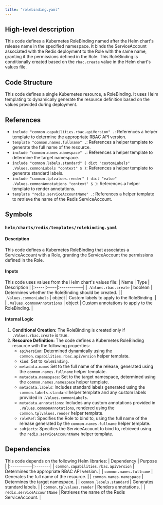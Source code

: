 ```yaml
---
title: "rolebinding.yaml"
---
```


## High-level description
This code defines a Kubernetes RoleBinding named after the Helm chart's release name in the specified namespace. It binds the ServiceAccount associated with the Redis deployment to the Role with the same name, granting it the permissions defined in the Role. This RoleBinding is conditionally created based on the `rbac.create` value in the Helm chart's values file.

## Code Structure
This code defines a single Kubernetes resource, a RoleBinding. It uses Helm templating to dynamically generate the resource definition based on the values provided during deployment.

## References
* `include "common.capabilities.rbac.apiVersion" .`: References a helper template to determine the appropriate RBAC API version.
* `template "common.names.fullname" .`: References a helper template to generate the full name of the resource.
* `include "common.names.namespace" .`: References a helper template to determine the target namespace.
* `include "common.labels.standard" ( dict "customLabels" .Values.commonLabels "context" $ )`: References a helper template to generate standard labels.
* `include "common.tplvalues.render" ( dict "value" .Values.commonAnnotations "context" $ )`: References a helper template to render annotations.
* `template "redis.serviceAccountName" .`: References a helper template to retrieve the name of the Redis ServiceAccount.

## Symbols
### `helm/charts/redis/templates/rolebinding.yaml`
#### Description
This code defines a Kubernetes RoleBinding that associates a ServiceAccount with a Role, granting the ServiceAccount the permissions defined in the Role.

#### Inputs
This code uses values from the Helm chart's values file:
| Name | Type | Description |
|:-----|:-----|:------------|
| `.Values.rbac.create` | boolean | Determines whether the RoleBinding should be created. |
| `.Values.commonLabels` | object | Custom labels to apply to the RoleBinding. |
| `.Values.commonAnnotations` | object | Custom annotations to apply to the RoleBinding. |

#### Internal Logic
1. **Conditional Creation:** The RoleBinding is created only if `.Values.rbac.create` is true.
2. **Resource Definition:** The code defines a Kubernetes RoleBinding resource with the following properties:
    * `apiVersion`: Determined dynamically using the `common.capabilities.rbac.apiVersion` helper template.
    * `kind`: Set to `RoleBinding`.
    * `metadata.name`: Set to the full name of the release, generated using the `common.names.fullname` helper template.
    * `metadata.namespace`: Set to the target namespace, determined using the `common.names.namespace` helper template.
    * `metadata.labels`: Includes standard labels generated using the `common.labels.standard` helper template and any custom labels provided in `.Values.commonLabels`.
    * `metadata.annotations`: Includes any custom annotations provided in `.Values.commonAnnotations`, rendered using the `common.tplvalues.render` helper template.
    * `roleRef`: Specifies the Role to bind to, using the full name of the release generated by the `common.names.fullname` helper template.
    * `subjects`: Specifies the ServiceAccount to bind to, retrieved using the `redis.serviceAccountName` helper template.

## Dependencies
This code depends on the following Helm libraries:
| Dependency | Purpose |
|:-----------|:--------|
| `common.capabilities.rbac.apiVersion` | Determines the appropriate RBAC API version. |
| `common.names.fullname` | Generates the full name of the resource. |
| `common.names.namespace` | Determines the target namespace. |
| `common.labels.standard` | Generates standard labels. |
| `common.tplvalues.render` | Renders annotations. |
| `redis.serviceAccountName` | Retrieves the name of the Redis ServiceAccount. |
